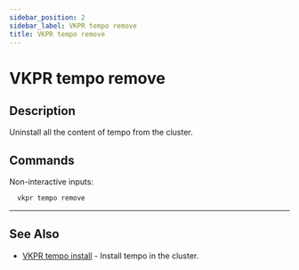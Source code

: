 ```yaml
---
sidebar_position: 2
sidebar_label: VKPR tempo remove
title: VKPR tempo remove
---
```


# VKPR tempo remove

## Description

Uninstall all the content of tempo from the cluster.

## Commands

Non-interactive inputs:

```bash
  vkpr tempo remove
```

---

## See Also

- [VKPR tempo install](/docs/commands/tempo/install) - Install tempo in the cluster.

